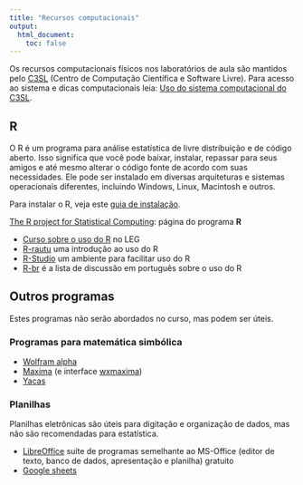 ```yaml
---
title: "Recursos computacionais"
output:
  html_document:
    toc: false
---
```


Os recursos computacionais físicos nos laboratórios de aula são mantidos
pelo [C3SL]() (Centro de Computação Científica e Software Livre). Para
acesso ao sistema e dicas computacionais leia:
[Uso do sistema computacional do C3SL](c3sl-sistemas.html).

## R

O R é um programa para análise estatística de livre distribuição e de
código aberto. Isso significa que você pode baixar, instalar, repassar
para seus amigos e até mesmo alterar o código fonte de acordo com suas
necessidades. Ele pode ser instalado em diversas arquiteturas e sistemas
operacionais diferentes, incluindo Windows, Linux, Macintosh e outros.

Para instalar o R, veja este [guia de instalação](R-instalacao.html).

[The R project for Statistical Computing](http://www.r-project.org):
página do programa **R**

- [Curso sobre o uso do R](http://www.leg.ufpr.br/doku.php/sofware:material-r) no LEG
- [R-rautu](http://git.leg.ufpr.br/fernandomayer/R-rautu) uma introdução
  ao uso do R
- [R-Studio](http://www.rstudio.org) um ambiente para facilitar uso do R
- [R-br](https://listas.inf.ufpr.br/cgi-bin/mailman/listinfo/r-br) é a
  lista de discussão em português sobre o uso do R

## Outros programas

Estes programas não serão abordados no curso, mas podem ser úteis.

### Programas para matemática simbólica

- [Wolfram alpha](http://www.wolframalpha.com)
- [Maxima](http://maxima.sourceforge.net) (e interface
  [wxmaxima](http://andrejv.github.com/wxmaxima/))
- [Yacas](http://yacas.sourceforge.net)

### Planilhas

Planilhas eletrônicas são úteis para digitação e organização de dados,
mas não são recomendadas para estatística.

- [LibreOffice](https://pt-br.libreoffice.org) suíte de programas
  semelhante ao MS-Office (editor de texto, banco de dados, apresentação
  e planilha) gratuito
- [Google sheets](https://www.google.com/sheets/about)

<!-- links -->

[C3SL]: http://www.c3sl.ufpr.br/

